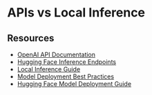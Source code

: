 # APIs vs Local Inference


## Resources

- [OpenAI API Documentation](https://platform.openai.com/docs/api-reference)
- [Hugging Face Inference Endpoints](https://huggingface.co/docs/inference-endpoints/index)
- [Local Inference Guide](https://huggingface.co/docs/transformers/installation)
- [Model Deployment Best Practices](https://huggingface.co/blog/inference-endpoints-llm)
- [Hugging Face Model Deployment Guide](https://huggingface.co/docs/inference-endpoints/index)
